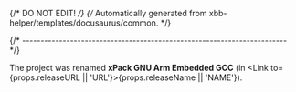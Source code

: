 {/* DO NOT EDIT! */}
{/* Automatically generated from xbb-helper/templates/docusaurus/common. */}


{/* ------------------------------------------------------------------------ */}

The project was renamed **xPack GNU Arm Embedded GCC**
(in <Link to={props.releaseURL || 'URL'}>{props.releaseName || 'NAME'}</Link>).
